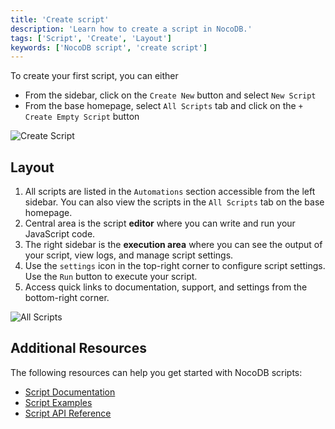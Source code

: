 ```yaml
---
title: 'Create script'
description: 'Learn how to create a script in NocoDB.'
tags: ['Script', 'Create', 'Layout']
keywords: ['NocoDB script', 'create script']
---
```


To create your first script, you can either
- From the sidebar, click on the `Create New` button and select `New Script`
- From the base homepage, select `All Scripts` tab and click on the `+ Create Empty Script` button

![Create Script](/img/v2/scripts/create-script.png)

## Layout

1. All scripts are listed in the `Automations` section accessible from the left sidebar. You can also view the scripts in the `All Scripts` tab on the base homepage.
2. Central area is the script **editor** where you can write and run your JavaScript code.
3. The right sidebar is the **execution area** where you can see the output of your script, view logs, and manage script settings.
4. Use the `settings` icon in the top-right corner to configure script settings. Use the `Run` button to execute your script.
5. Access quick links to documentation, support, and settings from the bottom-right corner.

![All Scripts](/img/v2/scripts/layout.png)

## Additional Resources

The following resources can help you get started with NocoDB scripts:
- [Script Documentation](https://nocodb.com/docs/scripts)
- [Script Examples](https://nocodb.com/docs/scripts/examples/find-and-replace)
- [Script API Reference](https://nocodb.com/docs/scripts/api-reference/base)
